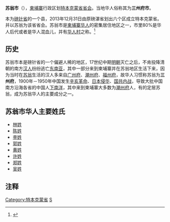 {{Infobox settlement
<!--See the Table at Infobox Settlement for all fields and descriptions of usage-->
<!-- Basic info  ---------------->
|official_name          = 苏翁市 
|other_name             = ក្រុងសួង
|native_name            =  
|nickname               = 
|settlement_type        = Town
|motto                  =
<!-- images and maps  ----------->
|image_skyline          = 
|imagesize              = 
|image_caption          = 
|image_flag             = 
|flag_size              =
|image_seal             = 
|seal_size              =
|image_shield           = 
|shield_size            =
|image_blank_emblem     = 
|blank_emblem_type      =
|blank_emblem_size      =
|image_map              = 
|mapsize                = 
|map_caption            = 
|pushpin_map            = Cambodia
|pushpin_label_position =
|pushpin_mapsize        = 200
|pushpin_map_caption    = 在柬埔寨的位置
<!-- Location ------------------>
|coordinates_display    = inline,title
|coordinates_region     = KH
|subdivision_type       = 國家
|subdivision_name       = [[Image:Flag_of_Cambodia.svg|25px]] [[柬埔寨|柬埔寨]]
|subdivision_type1      = 省
|subdivision_name1      = [[特本克蒙省|特本克蒙省]]
|subdivision_type2      = 
|subdivision_name2      = 
|subdivision_type3      = 
|subdivision_name3      = 
<!-- Politics ----------------->
|government_footnotes   =
|government_type        =
|leader_title           = 
|leader_name            = 
|leader_title1          =  <!-- for places with, say, both a mayor and a city manager -->
|leader_name1           =
|leader_title2          =
|leader_name2           =
|leader_title3          =
|leader_name3           =
|established_title      = 
|established_date       = 
|established_title2     =  <!-- Incorporated (town) -->
|established_date2      = 
|established_title3     =  <!-- Incorporated (city) -->
|established_date3      =
<!-- Area    --------------------->
|unit_pref                =
|area_footnotes           =
|area_total_km2           = 
|area_land_km2            = 
|area_water_km2           =
|area_total_sq_mi         =
|area_land_sq_mi          =
|area_water_sq_mi         =
|area_water_percent       =
|area_urban_km2           =
|area_urban_sq_mi         =
|area_metro_km2           =
|area_metro_sq_mi         =
|area_blank1_title        =
|area_blank1_km2          =
|area_blank1_sq_mi        =
<!-- Population   ----------------------->
|population_as_of               = 2008年
|population_footnotes           =
|population_note                =
|population_total               = 29,761
|population_density_km2         =
|population_density_sq_mi       =
|population_metro               =
|population_density_metro_km2   =
|population_density_metro_sq_mi =
|population_urban               =
|population_density_urban_km2   =
|population_density_urban_sq_mi =
|population_blank1_title        =
|population_blank1              =
|population_density_blank1_km2 =   
|population_density_blank1_sq_mi =
|timezone               = 
|utc_offset             = +7
|timezone_DST           = 
|utc_offset_DST         =
|latd                   =11
|latm                   =55
|lats                   =0
|latNS                  =N
|longd                  =105
|longm                  =39
|longs                  =0
|longEW                 =E
|elevation_footnotes    =  <!-- 請用<ref> </ref> -->
|elevation_m            = 29
|elevation_ft           = 29
<!-- Area/postal codes & others -------->
|postal_code_type       =  
|postal_code            =
|area_code              =
|blank_name             =
|blank_info             =
|blank1_name            =
|blank1_info            =
|website                = 
|footnotes              = 
}}
'''苏翁市'''（{{lang-km|ក្រុងសួង}}），[[柬埔寨|柬埔寨]]行政区划[[特本克蒙省|特本克蒙省]][[首府|省会]]。当地华人俗称其为'''三州府市'''。

本为[[磅针省|磅针省]]的一个县，2013年12月31日由原磅湛省划出六个区成立特本克蒙省。并以苏翁为该省省会。苏翁市是[[柬埔寨华人|柬埔寨华人]]的密集居住地区之一，市里80%是华人后代或者是华人混血儿，并有[[华人村|华人村]]之称。<ref>{{cite web |url=http://www.cambodiasky.com/news/shxw/5136.html |title=存档副本 |accessdate=2015-05-18 |deadurl=yes |archiveurl=https://web.archive.org/web/20150518095801/http://www.cambodiasky.com/news/shxw/5136.html |archivedate=2015-05-18 }}</ref>

==历史==

苏翁市本是磅针省的一个偏避人稀的地区，17世纪中期[[明朝|明朝]]灭亡之后，不肯投降清朝的南方[[汉人|汉人]]纷纷逃亡[[东南亚|东南亚]]，其中一部分来到柬埔寨并在苏翁地区生活下来，因为当时在[[苏翁|苏翁]]生活的汉人多来自[[广州府|广州府]]、[[潮州府|潮州府]]、[[福州府|福州府]]，故华人习惯称苏翁为'''三州府'''，1900年－1950年中国发生[[辛亥革命|辛亥革命]]、[[日本侵华|日本侵华]]、[[国共内战|国共内战]]，导致大批中国南方沿海各省的中国人[[下南洋|下南洋]]，其中来到柬埔寨大多数为[[潮州府|潮州府]]人，有的定居苏翁，成为苏翁华人的主要成分之一。

==苏翁市华人主要姓氏==
*[[林姓|林姓]]
*[[陈姓|陈姓]]
*[[李姓|李姓]]
*[[郭姓|郭姓]]
*[[黄姓|黄姓]]
*[[许姓|许姓]]
*[[郑姓|郑姓]]
*[[吴姓|吴姓]]

== 注释 ==

{{Reflist}}

{{特本克蒙省行政区划}}
[[Category:特本克蒙省|Category:特本克蒙省]]
[[Category:柬埔寨省會|S]]